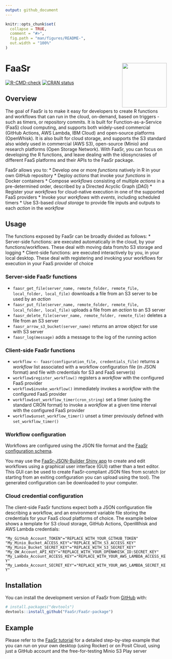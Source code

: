 ```yaml
---
output: github_document
---
```


<!-- README.md is generated from README.Rmd. Please edit that file -->

```r
knitr::opts_chunk$set(
  collapse = TRUE,
  comment = "#>",
  fig.path = "man/figures/README-",
  out.width = "100%"
)
```

# FaaSr <img src='man/figures/FaaSr.png' align="right" height="139" />

<!-- badges: start -->
[![R-CMD-check](https://github.com/spark0510/FaaSr-package/actions/workflows/R-CMD-check.yaml/badge.svg)](https://github.com/spark0510/FaaSr-package/actions/workflows/R-CMD-check.yaml)
[![CRAN status](https://www.r-pkg.org/badges/version/FaaSr)](https://cran.r-project.org/package=FaaSr)
<!-- badges: end -->

## Overview

The goal of FaaSr is to make it easy for developers to create R functions and workflows that can run in the cloud, on-demand, based on triggers - such as timers, or repository commits. It is built for Function-as-a-Service (FaaS) cloud computing, and supports both widely-used commercial (GitHub Actions, AWS Lambda, IBM Cloud) and open-source platforms (OpenWhisk). It is also built for cloud storage, and supports the S3 standard also widely used in commercial (AWS S3), open-source (Minio) and research platforms (Open Storage Network). With FaaSr, you can focus on developing the R functions, and leave dealing with the idiosyncrasies of different FaaS platforms and their APIs to the FaaSr package.

FaaSr allows you to:
* Develop one or more *functions* natively in R in your own GitHub repository
* Deploy *actions* that invoke your *functions* in Docker containers
* Compose *workflows* consisting of multiple *actions* in a pre-determined order, described by a Directed Acyclic Graph (*DAG*)
* Register your *workflows* for cloud-native execution in one of the supported FaaS providers
* Invoke your *workflows* with *events*, including scheduled timers
* Use S3-based *cloud storage* to provide file inputs and outputs to each *action* in the *workflow*

## Usage

The functions exposed by FaaSr can be broadly divided as follows:
* Server-side functions: are executed automatically in the cloud, by your functions/workflows. These deal with moving data from/to S3 storage and logging 
* Client-side functions: are executed interactively by you, in your local desktop. These deal with registering and invoking your workflows for execution in your FaaS provider of choice

### Server-side FaaSr functions
* `faasr_get_file(server_name, remote_folder, remote_file, local_folder, local_file)` downloads a file from an S3 server to be used by an *action*
* `faasr_put_file(server_name, remote_folder, remote_file, local_folder, local_file)` uploads a file from an *action* to an S3 server
* `faasr_delete_file(server_name, remote_folder, remote_file)` deletes a file from an S3 server
* `faasr_arrow_s3_bucket(server_name)` returns an arrow object for use with S3 server
* `faasr_log(message)` adds a message to the log of the running action

### Client-side FaaSr functions
* `workflow <- faasr(configuration_file, credentials_file)` returns a *workflow* list associated with a workflow configuration file (in JSON format) and file with credentials for S3 and FaaS server(s)
* `workflow$register_workflow()` registers a *workflow* with the configured FaaS provider
* `workflow$invoke_workflow()` immediately invokes a *workflow* with the configured FaaS provider
* `workflow$set_workflow_timer(cron_string)` set a timer (using the standard CRON format) to invoke a *workflow* at a given time interval with the configured FaaS provider
* `workflow$unset_workflow_timer()` unset a timer previously defined with `set_workflow_timer()`

### Workflow configuration

Workflows are configured using the JSON file format and the [FaaSr configuration schema](https://github.com/FaaSr/FaaSr-package/blob/main/schema/FaaSr.schema.json). 

You may use the [FaaSr-JSON-Builder Shiny app](https://faasr.shinyapps.io/faasr-json-builder/) to create and edit workflows using a graphical user interface (GUI) rather than a text editor. This GUI can be used to create FaaSr-compliant JSON files from scratch (or starting from an exiting configuration you can upload using the tool). The generated configuration can be downloaded to your computer.

### Cloud credential configuration

The client-side FaaSr functions expect both a JSON configuration file describing a workflow, and an environment variable file storing the credentials for your FaaS cloud platforms of choice. The example below shows a template for S3 cloud storage, GitHub Actions, OpenWhisk and AWS Lambda credentials:

`"My_GitHub_Account_TOKEN"="REPLACE_WITH_YOUR_GITHUB_TOKEN"`
`"My_Minio_Bucket_ACCESS_KEY"="REPLACE_WITH_S3_ACCESS_KEY"`
`"My_Minio_Bucket_SECRET_KEY"="REPLACE_WITH_S3_SECRET_KEY"`
`"My_OW_Account_API_KEY"="REPLACE_WITH_YOUR_OPENWHISK_ID:SECRET_KEY"`
`"My_Lambda_Account_ACCESS_KEY"="REPLACE_WITH_YOUR_AWS_LAMBDA_ACCESS_KEY"`
`"My_Lambda_Account_SECRET_KEY"="REPLACE_WITH_YOUR_AWS_LAMBDA_SECRET_KEY"`

## Installation

You can install the development version of FaaSr from [GitHub](https://github.com/) with:

``` r
# install.packages("devtools")
devtools::install_github("FaaSr/FaaSr-package")
```


## Example

Please refer to the [FaaSr tutorial](https://github.com/FaaSr/FaaSr-tutorial) for a detailed step-by-step example that you can run on your own desktop (using Rocker) or on Posit Cloud, using just a GitHub account and the free-for-testing Minio S3 Play server
